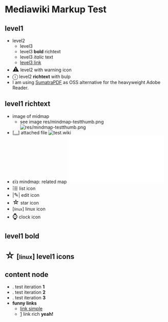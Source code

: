 =Mediawiki Markup Test=
==level1==
* level2
** level3
** level3 '''bold''' richtext
** level3 ''italic'' text
** [http://example.com level3 link]
* <big><big>⚠</big></big> level2 with warning icon
* <big>ⓘ</big> level2 '''richtext''' with bulp
* I am using [http://blog.kowalczyk.info/software/sumatrapdf/download-free-pdf-viewer.html SumatraPDF] as OSS alternative for the heavyweight Adobe Reader.
==level1 richtext==
* image of midmap
** see image res/mindmap-testthumb.png [[File:res/mindmap-testthumb.png|thumb]]
* [<u>…</u>] attached file [[File:test.wiki]]
* εїз mindmap: related map [[File:Related-Map.mm]]
* <big>⁝</big>☰ list icon
* |<big>✎</big>| edit icon
* <big><big>☆</big></big> star icon
* [<small>linux</small>] linux icon
* <big><big>⌚</big></big> clock icon
==level1 bold==
==<big><big>☆</big></big> [<small>linux</small>] level1 icons==
==content node==
* . test iteration '''1'''
* . test iteration '''2'''
* . test iteration '''3'''
* '''funny links'''
** [http://google.de link simple]
** [file:///home/juve] link rich '''yeah!'''

